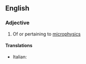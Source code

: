 ==English==

===Adjective===
{{en-adj|-}}

# Of or pertaining to [[microphysics]]

====Translations====
{{trans-top}}
* Italian: {{t+|it|meteorologico}}
{{trans-mid}}

{{trans-bottom}}